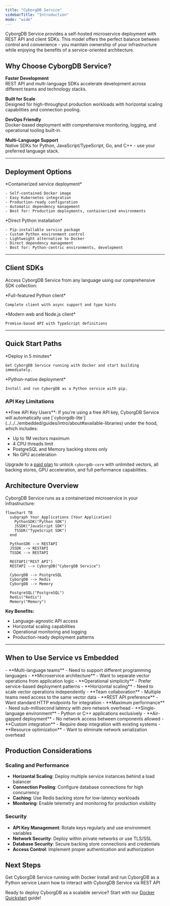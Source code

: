```yaml
---
title: "CyborgDB Service"
sidebarTitle: "Introduction"
mode: "wide"
---
```


CyborgDB Service provides a self-hosted microservice deployment with REST API and client SDKs. This model offers the perfect balance between control and convenience - you maintain ownership of your infrastructure while enjoying the benefits of a service-oriented architecture.

## Why Choose CyborgDB Service?

**Faster Development**  
REST API and multi-language SDKs accelerate development across different teams and technology stacks.

**Built for Scale**  
Designed for high-throughput production workloads with horizontal scaling capabilities and connection pooling.

**DevOps Friendly**  
Docker-based deployment with comprehensive monitoring, logging, and operational tooling built-in.

**Multi-Language Support**  
Native SDKs for Python, JavaScript/TypeScript, Go, and C++ - use your preferred language stack.

---

## Deployment Options

<CardGroup cols={2}>
  <Card title="Docker Deployment" href="./quickstart-docker" icon="docker">
    *Containerized service deployment*
    
    - Self-contained Docker image
    - Easy Kubernetes integration
    - Production-ready configuration
    - Automatic dependency management
    - Best for: Production deployments, containerized environments
  </Card>
  
  <Card title="Python Service" href="./quickstart-python" icon="python">
    *Direct Python installation*
    
    - Pip-installable service package
    - Custom Python environment control
    - Lightweight alternative to Docker
    - Direct dependency management
    - Best for: Python-centric environments, development
  </Card>
</CardGroup>

---

## Client SDKs

Access CyborgDB Service from any language using our comprehensive SDK collection:

<CardGroup cols={2}>
  <Card title="Python SDK" href="../../python-sdk/introduction" icon="python">
    *Full-featured Python client*
    
    Complete client with async support and type hints
  </Card>
  
  <Card title="JavaScript/TypeScript SDK" href="../../js-ts-sdk/introduction" icon="js">
    *Modern web and Node.js client*
    
    Promise-based API with TypeScript definitions
  </Card>
</CardGroup>

---

## Quick Start Paths

<CardGroup cols={2}>
  <Card title="Docker Quickstart" href="./quickstart-docker" icon="docker">
    *Deploy in 5 minutes*
    
    Get CyborgDB Service running with Docker and start building immediately.
  </Card>
  
  <Card title="Python Service Quickstart" href="./quickstart-python" icon="python">
    *Python-native deployment*
    
    Install and run CyborgDB as a Python service with pip.
  </Card>
</CardGroup>

### API Key Limitations

<Note>
**Free API Key Users**: If you're using a free API key, CyborgDB Service will automatically use [`cyborgdb-lite`](../../../embedded/guides/intro/about#available-libraries) under the hood, which includes:

- Up to 1M vectors maximum
- 4 CPU threads limit  
- PostgreSQL and Memory backing stores only
- No GPU acceleration

Upgrade to a [paid plan](https://www.cyborg.co/pricing) to unlock `cyborgdb-core` with unlimited vectors, all backing stores, GPU acceleration, and full performance capabilities.
</Note>

## Architecture Overview

CyborgDB Service runs as a containerized microservice in your infrastructure:

```mermaid
flowchart TB
  subgraph Your_Applications [Your Application]
    PythonSDK("Python SDK")
    JSSDK("JavaScript SDK")
    TSSDK("TypeScript SDK")
  end

  PythonSDK --> RESTAPI
  JSSDK --> RESTAPI
  TSSDK --> RESTAPI

  RESTAPI("REST API")
  RESTAPI --> CyborgDB("CyborgDB Service")

  CyborgDB --> PostgreSQL
  CyborgDB --> Redis
  CyborgDB --> Memory

  PostgreSQL("PostgreSQL")
  Redis("Redis")
  Memory("Memory")
```


**Key Benefits:**
- Language-agnostic API access
- Horizontal scaling capabilities
- Operational monitoring and logging
- Production-ready deployment patterns


---

## When to Use Service vs Embedded

<Tabs>
  <Tab title="Choose CyborgDB Service">
    - **Multi-language teams** - Need to support different programming languages
    - **Microservice architecture** - Want to separate vector operations from application logic
    - **Operational simplicity** - Prefer service-based deployment patterns
    - **Horizontal scaling** - Need to scale vector operations independently
    - **Team collaboration** - Multiple teams need access to the same vector data
    - **REST API preference** - Want standard HTTP endpoints for integration
  </Tab>
  
  <Tab title="Consider CyborgDB Embedded">
    - **Maximum performance** - Need sub-millisecond latency with zero network overhead
    - **Single-language environment** - Python or C++ applications exclusively
    - **Air-gapped deployment** - No network access between components allowed
    - **Custom integration** - Require deep integration with existing systems
    - **Resource optimization** - Want to eliminate network serialization overhead
  </Tab>
</Tabs>

## Production Considerations

### Scaling and Performance
- **Horizontal Scaling**: Deploy multiple service instances behind a load balancer
- **Connection Pooling**: Configure database connections for high concurrency
- **Caching**: Use Redis backing store for low-latency workloads
- **Monitoring**: Enable telemetry and monitoring for production visibility

### Security
- **API Key Management**: Rotate keys regularly and use environment variables
- **Network Security**: Deploy within private networks or use TLS/SSL
- **Database Security**: Secure backing store connections and credentials
- **Access Control**: Implement proper authentication and authorization

## Next Steps

<CardGroup cols={3}>
  <Card title="Deploy with Docker" href="./quickstart-docker" icon="docker">
    Get CyborgDB Service running with Docker
  </Card>
  <Card title="Deploy with Python" href="./quickstart-python" icon="python">
    Install and run CyborgDB as a Python service
  </Card>
  <Card title="Explore REST API" href="../../rest-api/introduction" icon="rectangle-terminal">
    Learn how to interact with CyborgDB Service via REST API
  </Card>
</CardGroup>

Ready to deploy CyborgDB as a scalable service? Start with our [Docker Quickstart](./quickstart-docker) guide!